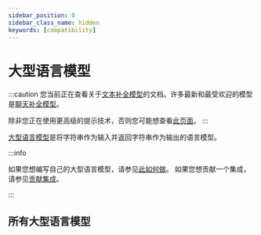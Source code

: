 ```yaml
---
sidebar_position: 0
sidebar_class_name: hidden
keywords: [compatibility]
---
```


# 大型语言模型

:::caution
您当前正在查看关于[文本补全模型](/docs/concepts/#llms)的文档。许多最新和最受欢迎的模型是[聊天补全模型](/docs/concepts/#chat-models)。

除非您正在使用更高级的提示技术，否则您可能想查看[此页面](/docs/integrations/chat/)。
:::

[大型语言模型](/docs/concepts/#llms)是将字符串作为输入并返回字符串作为输出的语言模型。

:::info

如果您想编写自己的大型语言模型，请参见[此如何做](/docs/how_to/custom_llm/)。
如果您想贡献一个集成，请参见[贡献集成](/docs/contributing/integrations/)。

:::


<CategoryTable category="llms" />

## 所有大型语言模型

<IndexTable />
